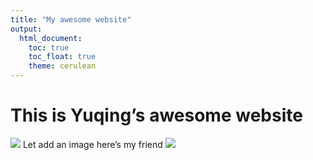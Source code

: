 ```yaml
---
title: "My awesome website"
output: 
  html_document:
    toc: true
    toc_float: true
    theme: cerulean
---
```


# This is Yuqing's awesome website

![](https://media.giphy.com/media/drXGoW1iudhKw/giphy.gif)
Let add an image
here's my friend
![](my_friend.jpg)